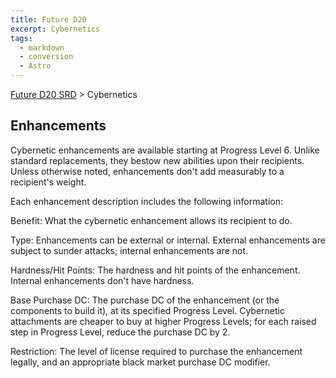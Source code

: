```yaml
---
title: Future D20
excerpt: Cybernetics
tags:
  - markdown
  - conversion
  - Astro
---
```






[Future D20 SRD]( / ) > Cybernetics




## Enhancements


Cybernetic enhancements are available starting at Progress Level 6. Unlike standard replacements, they bestow new abilities upon their recipients. Unless otherwise noted, enhancements don't add measurably to a recipient's weight.


Each enhancement description includes the following information:


Benefit: What the cybernetic enhancement allows its recipient to do.


Type: Enhancements can be external or internal. External enhancements are subject to sunder attacks; internal enhancements are not.


Hardness/Hit Points: The hardness and hit points of the enhancement. Internal enhancements don't have hardness.


Base Purchase DC: The purchase DC of the enhancement (or the components to build it), at its specified Progress Level. Cybernetic attachments are cheaper to buy at higher Progress Levels; for each raised step in Progress Level, reduce the purchase DC by 2.


Restriction: The level of license required to purchase the enhancement legally, and an appropriate black market purchase DC modifier.



